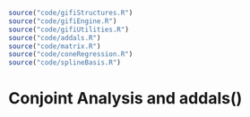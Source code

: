 ```r
source("code/gifiStructures.R")
source("code/gifiEngine.R")
source("code/gifiUtilities.R")
source("code/addals.R")
source("code/matrix.R")
source("code/coneRegression.R")
source("code/splineBasis.R")
```

# Conjoint Analysis and addals()